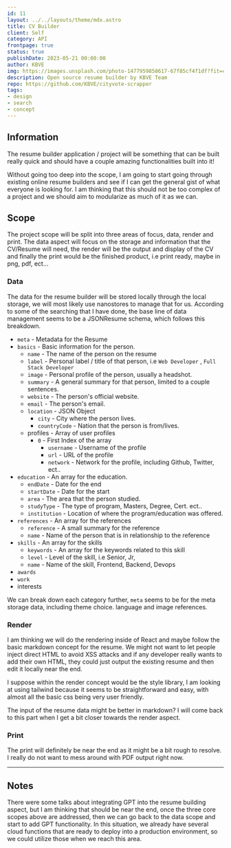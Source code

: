 ```yaml
---
id: 11
layout: ../../layouts/theme/mdx.astro
title: CV Builder
client: Self
category: API
frontpage: true
status: true
publishDate: 2023-05-21 00:00:00
author: KBVE
img: https://images.unsplash.com/photo-1477959858617-67f85cf4f1df?fit=crop&w=1400&h=700&q=75
description: Open source resume builder by KBVE Team
repo: https://github.com/KBVE/cityvote-scrapper
tags:
- design
- search
- concept
---
```


## Information
The resume builder application / project will be something that can be built really quick and should have a couple amazing functionalities built into it!

Without going too deep into the scope, I am going to start going through existing online resume builders and see if I can get the general gist of what everyone is looking for. I am thinking that this should not be too complex of a project and we should aim to modularize as much of it as we can.

## Scope
The project scope will be split into three areas of focus, data, render and print. The data aspect will focus on the storage and information that the CV/Resume will need, the render will be the output and display of the CV and finally the print would be the finished product, i.e print ready, maybe in png, pdf, ect...

### Data
The data for the resume builder will be stored locally through the local storage, we will most likely use nanostores to manage that for us. According to some of the searching that I have done, the base line of data management seems to be a JSONResume schema, which follows this breakdown.

- `meta` - Metadata for the Resume
- `basics` - Basic information for the person.
	- `name` - The name of the person on the resume
	- `label` - Personal label / title of that person, i.e `Web Developer` , `Full Stack Developer`
	- `image` - Personal profile of the person, usually a headshot.
	- `summary` - A general summary for that person, limited to a couple sentences.
	- `website` - The person's official website.
	- `email` - The person's email.
	- `location` - JSON Object
		- `city` - City where the person lives.
		- `countryCode` - Nation that the person is from/lives.
	- profiles - Array of user profiles
		- `0` - First Index of the array
			- `username` - Username of the profile
			- `url` - URL of the profile
			- `network` - Network for the profile, including Github, Twitter, ect..
- `education` - An array for the education.
	- `endDate` - Date for the end
	- `startDate` - Date for the start
	- `area` - The area that the person studied.
	- `studyType` - The type of program, Masters, Degree, Cert. ect..
	- `institution` - Location of where the program/education was offered. 
- `references` - An array for the references
	- `reference` - A small summary for the reference
	- `name` - Name of the person that is in relationship to the reference
- `skills` - An array for the skills
	- `keywords` - An array for the keywords related to this skill
	- `level` - Level of the skill, i.e Senior, Jr, 
	- `name` - Name of the skill, Frontend, Backend, Devops
- `awards`
- `work`
- interests
  
We can break down each category further, `meta` seems to be for the meta storage data, including theme choice. language and image references. 

### Render
I am thinking we will do the rendering inside of React and maybe follow the basic markdown concept for the resume. We might not want to let people inject direct HTML to avoid XSS attacks and if any developer really wants to add their own HTML, they could just output the existing resume and then edit it locally near the end.

I suppose within the render concept would be the style library, I am looking at using tailwind because it seems to be straightforward and easy, with almost all the basic css being very user friendly. 

The input of the resume data might be better in markdown? I will come back to this part when I get a bit closer towards the render aspect.

### Print
The print will definitely be near the end as it might be a bit rough to resolve. I really do not want to mess around with PDF output right now.

---

## Notes
There were some talks about integrating GPT into the resume building aspect, but I am thinking that should be near the end, once the three core scopes above are addressed, then we can go back to the data scope and start to add GPT functionality. In this situation, we already have several cloud functions that are ready to deploy into a production environment, so we could utilize those when we reach this area.
